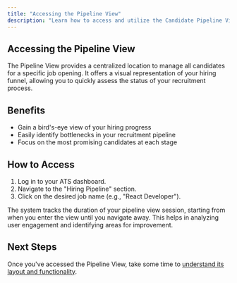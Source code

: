 ```yaml
---
title: "Accessing the Pipeline View"
description: "Learn how to access and utilize the Candidate Pipeline View in your ATS"
---
```


## Accessing the Pipeline View

The Pipeline View provides a centralized location to manage all candidates for a specific job opening. It offers a visual representation of your hiring funnel, allowing you to quickly assess the status of your recruitment process.

## Benefits

- Gain a bird's-eye view of your hiring progress
- Easily identify bottlenecks in your recruitment pipeline
- Focus on the most promising candidates at each stage

## How to Access

1. Log in to your ATS dashboard.
2. Navigate to the "Hiring Pipeline" section.
3. Click on the desired job name (e.g., "React Developer").

<Info>
  The system tracks the duration of your pipeline view session, starting from when you enter the view until you navigate away. This helps in analyzing user engagement and identifying areas for improvement.
</Info>

## Next Steps

Once you've accessed the Pipeline View, take some time to [understand its layout and functionality](/modules/ats-platform/candidate-list-view/understanding).